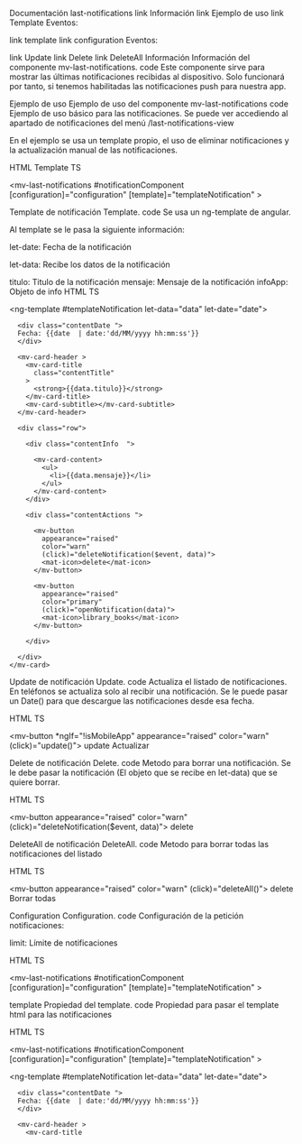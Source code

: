 Documentación last-notifications
link Información
link Ejemplo de uso
link Template
Eventos:

link template
link configuration
Eventos:

link Update
link Delete
link DeleteAll
Información
Información del componente mv-last-notifications.
code
Este componente sirve para mostrar las últimas notificaciones recibidas al dispositivo. Solo funcionará por tanto, si tenemos habilitadas las notificaciones push para nuestra app.

Ejemplo de uso
Ejemplo de uso del componente mv-last-notifications
code
Ejemplo de uso básico para las notificaciones. Se puede ver accediendo al apartado de notificaciones del menú /last-notifications-view

En el ejemplo se usa un template propio, el uso de eliminar notificaciones y la actualización manual de las notificaciones.

HTML
Template
TS

  <!-- Componente del listado de notificaciones -->
  <mv-last-notifications
    #notificationComponent
    [configuration]="configuration"
    [template]="templateNotification"
    >
  </mv-last-notifications>
  
Template de notificación
Template.
code
Se usa un ng-template de angular.

Al template se le pasa la siguiente información:

let-date: Fecha de la notificación

let-data: Recibe los datos de la notificación

titulo: Titulo de la notificación
mensaje: Mensaje de la notificación
infoApp: Objeto de info
HTML
TS

  
  <!-- Template para cada notificación -->
  <ng-template #templateNotification let-data="data" let-date="date">
    <mv-card class="card-code" >

      <div class="contentDate ">
      Fecha: {{date  | date:'dd/MM/yyyy hh:mm:ss'}}
      </div>

      <mv-card-header >
        <mv-card-title
          class="contentTitle"
        >
          <strong>{{data.titulo}}</strong>
        </mv-card-title>
        <mv-card-subtitle></mv-card-subtitle>
      </mv-card-header>

      <div class="row">

        <div class="contentInfo  ">

          <mv-card-content>
            <ul>
              <li>{{data.mensaje}}</li>
            </ul>
          </mv-card-content>
        </div>

        <div class="contentActions ">

          <mv-button
            appearance="raised"
            color="warn"
            (click)="deleteNotification($event, data)">
            <mat-icon>delete</mat-icon>
          </mv-button>
          
          <mv-button
            appearance="raised"
            color="primary"
            (click)="openNotification(data)">
            <mat-icon>library_books</mat-icon>
          </mv-button>

        </div>
          
      </div>
    </mv-card>
  </ng-template>

  
Update de notificación
Update.
code
Actualiza el listado de notificaciones. En teléfonos se actualiza solo al recibir una notificación. Se le puede pasar un Date() para que descargue las notificaciones desde esa fecha.

HTML
TS

  
  <mv-button
    *ngIf="!isMobileApp"
    appearance="raised"
    color="warn"
    (click)="update()">
    <mat-icon>update</mat-icon> Actualizar
  </mv-button>

  
Delete de notificación
Delete.
code
Metodo para borrar una notificación. Se le debe pasar la notificación (El objeto que se recibe en let-data) que se quiere borrar.

HTML
TS

  <mv-button
    appearance="raised"
    color="warn"
    (click)="deleteNotification($event, data)">
    <mat-icon>delete</mat-icon>
  </mv-button>

  
DeleteAll de notificación
DeleteAll.
code
Metodo para borrar todas las notificaciones del listado

HTML
TS

  <mv-button
    appearance="raised"
    color="warn"
    (click)="deleteAll()">
    <mat-icon>delete</mat-icon> Borrar todas
  </mv-button>

  
Configuration
Configuration.
code
Configuración de la petición notificaciones:

limit: Límite de notificaciones

HTML
TS

  <!-- Componente del listado de notificaciones -->
  <mv-last-notifications
    #notificationComponent
    [configuration]="configuration"
    [template]="templateNotification"
    >
  </mv-last-notifications>

  
template
Propiedad del template.
code
Propiedad para pasar el template html para las notificaciones

HTML
TS

  <!-- Componente del listado de notificaciones -->
  <mv-last-notifications
    #notificationComponent
    [configuration]="configuration"
    [template]="templateNotification"
    >
  </mv-last-notifications>


  
  <!-- Template para cada notificación -->
  <ng-template #templateNotification let-data="data" let-date="date">
    <mv-card class="card-code" >

      <div class="contentDate ">
      Fecha: {{date  | date:'dd/MM/yyyy hh:mm:ss'}}
      </div>

      <mv-card-header >
        <mv-card-title